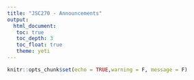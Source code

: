 ```yaml
---
title: "JSC270 - Announcements"
output: 
  html_document:
   toc: true
   toc_depth: 3
   toc_float: true
   theme: yeti
---
```


```r
knitr::opts_chunk$set(echo = TRUE,warning = F, message = F)
```

</br>

<!-- ### __Content from 2021__ -->

<!-- ### __Mar 8, 2021__ -->

<!-- Tomorrow (Tuesday) from 3:10 - 4:30pm, Alp Kucukelbir, a U of Toronto and Columbia alum, now c-founder of an ML-based startup, will be talking about "Industrial ML". -->

<!-- The talk will be geared towards a non-ML audience, with plenty of time for Q&A. -->


<!-- Here is the Zoom link: -->


<!-- https://utoronto.zoom.us/j/89713225921 -->

<!-- <br> -->

<!-- Due to technical difficulties, we're using a different Zoom call today: <a href='https://vectorinstitute.zoom.us/j/98405655848?pwd=VENrVDhVQWdqbDgvZS9LamMxTy9BZz09 -->
<!-- '>Zoom Link</a>  -->

<!-- <br> -->

<!-- ### __Feb 23rd, 2021__ -->

<!-- Although this is late notice, we wanted to let you know that the JSC370 class has another guest lecture: -->

<!-- __Speaker__: Wanying Zhao, Ontario Trillium Foundation -->

<!-- __Topic__: Measuring the impact of charitable intervations -->

<!-- __Date/Time__: Feb 23rd, 2021, 3:10-4:00pm EST -->

<!-- __Zoom Info__: https://utoronto.zoom.us/j/89713225921 -->

<!-- Meeting ID: 897 1322 5921 -->

<!-- We hope to see you there. -->

<!-- <br> -->

<!-- ### __Feb 20th, 2021__ -->

<!-- Join us for the February installment of the Data Science Speaker Series at U of T. -->

<!-- Speaker: -->

<!-- Dr. Tom Wright, -->

<!-- Research Scientist, Kensington Vision Research Centre -->

<!-- Assistant Professor, Department of Ophthalmology and Vision Science, University of Toronto -->

<!-- Talk Title: __From mosquitos to flying saucers: Modelling in an imperfect world__ -->

<!-- Date & Time: Monday, Feb 22, 2021 | 5:15-6:15 pm ET -->

<!-- Location: Online -->

<!-- Free Event | All Welcome | [Register Here](https://canssiontario.utoronto.ca/event/dsss_tom-wright/) -->

<!-- __Abstract:__ -->

<!-- Modern technologies for measuring the function of the in-vivo visual system produce a wealth of data which is not completely understood. Current analysis techniques are often subjective, relying on interpretation by trained specialists and often rely on information reduction to enable the use of traditional inferential statistics. Using the example of Hydroxychloroquine, a newly (in) famous disease modifying anti-rheumatic drug (DMARD), we will examine the problems and advantages of applying machine learning to the interpretation of medical tests. -->

<!-- __Profile:__ -->

<!-- Dr. Wright is an assistant professor in the Department of Ophthalmology and Vision Sciences at the University of Toronto. He established the only visual electrophysiology diagnostic service providing routine adult testing in Southern Ontario. His research interests involve using visual electrophysiology and high resolution retinal imaging to describe the phenotypic effects of disease and other insults on the human visual system. By applying a partial least squares analysis, originally developed for fMRI analysis, to the multifocal Electroretinogram he identified deficits in the retinal function of adolescents with Type 1 diabetes before the onset of clinical retinopathy. His recent work has focused on describing retinal phenotypes of patients with inherited retinal disease. -->

<!-- </br> -->

<!-- ### __Feb 19th, 2021__ -->

<!-- Hello everyone, -->

<!-- The departments of Statistical Sciences and Computer Science are announcing the following events: -->

<!-- __Program Exploration Days__ -->

<!-- February 23, 24 & 25, 2021 -->

<!-- [Join us on Zoom for Arts & Science Program Exploration Days](https://sidneysmithcommons.artsci.utoronto.ca/program/program-exploration-days/). Connect with faculty, staff and upper-year students to learn about the various academic programs of study available to you, including specialist, majors and minors. You can also hear what students love about their programs! -->

<!-- __Math, Physical Sciences & Computer Sciences Programs__ -->

<!-- Tuesday, February 23, 2021 -->

<!-- 9:00 am – 11:00 am (EST) -->

<!-- 2:00 pm – 4:00 pm (EST) -->

<!-- __Life Sciences Programs__ -->

<!-- Wednesday, February 24, 2021 -->

<!-- 9:00 am – 11:00 am (EST) -->

<!-- 2:00 pm – 4:00 pm (EST) -->

<!-- __Social Sciences, Humanities & Rotman Programs__ -->

<!-- Thursday, February 25, 2021 -->

<!-- 9:00 am – 11:00 am (EST)  -->

<!-- 3:00 pm – 5:00 pm (EST) -->

<!-- [Register to attend Program Exploration Days](https://sidneysmithcommons.artsci.utoronto.ca/program/program-exploration-days/) to receive your Zoom link. -->

<!-- Before program enrolment begins on March 1, 2021, take the time to browse the Program Toolkit to: -->

<!-- - Learn [how to apply](https://sidneysmithcommons.artsci.utoronto.ca/program/apply-for-programs/) for your program -->
<!-- - See a [complete list of programs](https://sidneysmithcommons.artsci.utoronto.ca/program/list-of-programs/) -->
<!-- - Explore the new [program showcase](https://sidneysmithcommons.artsci.utoronto.ca/program/program-showcase/) -->
<!-- - Watch [student videos](https://artsci-programs.capsule.video/) sharing their experience -->


<!-- </br> -->

<!-- ### __Feb 8th, 2021__ -->

<!-- Hello everyone, -->

<!-- As we approach the half-way point of this class, we'd like to hear your feedback on this course. With this in mind, we've designed a short survey to gather your feedback. Please note that this survey is completely anonymous, and will not impact your grade in this course. -->

<!-- You can complete the survey by following  <a href="https://forms.gle/wYGYuSaCgNDbQgBv8" target="_blank"> this link </a>. -->

<!-- </br> -->

<!-- ### __Feb 2nd, 2021__ -->

<!-- Sorry for the late notice everyone, -->

<!-- On __Tuesday, Feb 2nd, from 3:10pm to 4:00pm__, JSC370 will be hosting __Farah Bastien, Manager of Data Science for Maple Leaf Sports and Entertainment__ (who own the Leafs and the raptors), along with a junior data scientist from her team. -->

<!-- Farah will be talking about her experience with data science in industry, including how she got there, what's valued, what's typically used, what's expected, what's missing, how their analyses get used, etc.  Her team member is also going to walk us through some example analyses using publicly-available data: -->
<!-- https://github.com/statsbomb/open-data -->
<!-- Such as player role classification, rewarding narrow misses, and estimating ball speed. -->

<!-- The zoom link is here: -->
<!-- https://utoronto.zoom.us/j/89713225921 -->

<!-- Meeting ID: 897 1322 5921 -->

<!-- <br> -->

<!-- ****** -->


<!-- ### __Jan 18th, 2021__ -->

<!-- Just a reminder about the guest lecture for JSC370: -->

<!-- Speaker: __Ben Allison, Principal Machine Learning Scientist at Amazon.__ -->

<!-- Date & Time: __Tuesday, Jan 19, 2021, 3:10pm - 4:00pm EST__ -->

<!-- Meeting Link: <a href = "https://utoronto.zoom.us/j/89713225921" target = "_blank">Zoom</a>  -->

<!-- Meeting ID: 897 1322 5921 -->

<!-- You're also welcome to stay for the lecture afterwards. -->

<!-- - Also, slides for Lecture 2 are posted. -->


<!-- ****** -->
